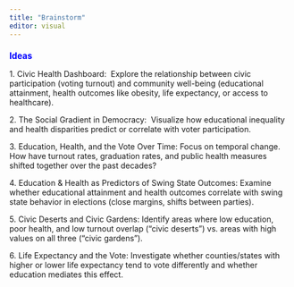 ```yaml
---
title: "Brainstorm"
editor: visual
---
```


## Ideas {style="font-size:1.1em; color:blue"}

1\. Civic Health Dashboard:  Explore the relationship between civic participation (voting turnout) and community well-being (educational attainment, health outcomes like obesity, life expectancy, or access to healthcare).

2\. The Social Gradient in Democracy:  Visualize how educational inequality and health disparities predict or correlate with voter participation.

3\. Education, Health, and the Vote Over Time: Focus on temporal change. How have turnout rates, graduation rates, and public health measures shifted together over the past decades?

4\. Education & Health as Predictors of Swing State Outcomes: Examine whether educational attainment and health outcomes correlate with swing state behavior in elections (close margins, shifts between parties).

5\. Civic Deserts and Civic Gardens: Identify areas where low education, poor health, and low turnout overlap (“civic deserts”) vs. areas with high values on all three (“civic gardens”).

6\. Life Expectancy and the Vote: Investigate whether counties/states with higher or lower life expectancy tend to vote differently and whether education mediates this effect.
